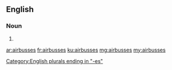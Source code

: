 ==English==

===Noun===
{{head|en|plural}}

# {{plural of|airbus|lang=en|nocat=1}}

[[Category:English plurals ending in "-es"]]

[[ar:airbusses]]
[[fr:airbusses]]
[[ku:airbusses]]
[[mg:airbusses]]
[[my:airbusses]]